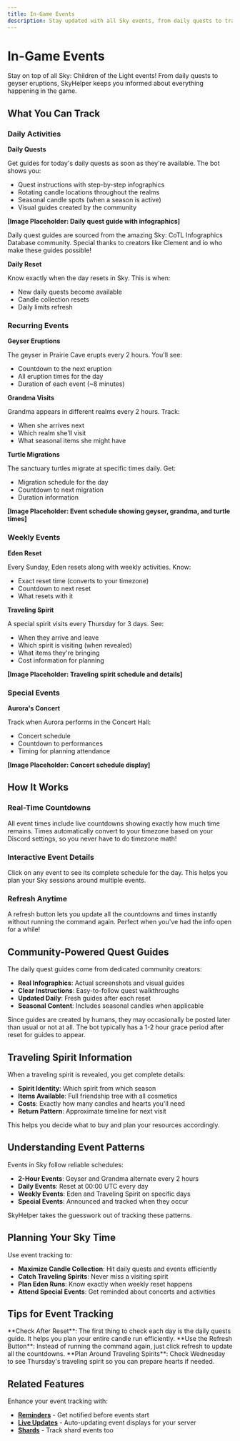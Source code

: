 ```yaml
---
title: In-Game Events
description: Stay updated with all Sky events, from daily quests to traveling spirits
---
```


# In-Game Events

Stay on top of all Sky: Children of the Light events! From daily quests to geyser eruptions, SkyHelper keeps you informed about everything happening in the game.

## What You Can Track

### Daily Activities

**Daily Quests**

Get guides for today's daily quests as soon as they're available. The bot shows you:

- Quest instructions with step-by-step infographics
- Rotating candle locations throughout the realms
- Seasonal candle spots (when a season is active)
- Visual guides created by the community

**[Image Placeholder: Daily quest guide with infographics]**

<Callout type="info">
  Daily quest guides are sourced from the amazing Sky: CoTL Infographics Database community. Special thanks to creators like Clement and io who make these guides possible!
</Callout>

**Daily Reset**

Know exactly when the day resets in Sky. This is when:

- New daily quests become available
- Candle collection resets
- Daily limits refresh

### Recurring Events

**Geyser Eruptions**

The geyser in Prairie Cave erupts every 2 hours. You'll see:

- Countdown to the next eruption
- All eruption times for the day
- Duration of each event (~8 minutes)

**Grandma Visits**

Grandma appears in different realms every 2 hours. Track:

- When she arrives next
- Which realm she'll visit
- What seasonal items she might have

**Turtle Migrations**

The sanctuary turtles migrate at specific times daily. Get:

- Migration schedule for the day
- Countdown to next migration
- Duration information

**[Image Placeholder: Event schedule showing geyser, grandma, and turtle times]**

### Weekly Events

**Eden Reset**

Every Sunday, Eden resets along with weekly activities. Know:

- Exact reset time (converts to your timezone)
- Countdown to next reset
- What resets with it

**Traveling Spirit**

A special spirit visits every Thursday for 3 days. See:

- When they arrive and leave
- Which spirit is visiting (when revealed)
- What items they're bringing
- Cost information for planning

**[Image Placeholder: Traveling spirit schedule and details]**

### Special Events

**Aurora's Concert**

Track when Aurora performs in the Concert Hall:

- Concert schedule
- Countdown to performances
- Timing for planning attendance

**[Image Placeholder: Concert schedule display]**

## How It Works

### Real-Time Countdowns

All event times include live countdowns showing exactly how much time remains. Times automatically convert to your timezone based on your Discord settings, so you never have to do timezone math!

### Interactive Event Details

Click on any event to see its complete schedule for the day. This helps you plan your Sky sessions around multiple events.

### Refresh Anytime

A refresh button lets you update all the countdowns and times instantly without running the command again. Perfect when you've had the info open for a while!

## Community-Powered Quest Guides

The daily quest guides come from dedicated community creators:

- **Real Infographics**: Actual screenshots and visual guides
- **Clear Instructions**: Easy-to-follow quest walkthroughs
- **Updated Daily**: Fresh guides after each reset
- **Seasonal Content**: Includes seasonal candles when applicable

<Callout type="warn">
  Since guides are created by humans, they may occasionally be posted later than usual or not at all. The bot typically has a 1-2 hour grace period after reset for guides to appear.
</Callout>

## Traveling Spirit Information

When a traveling spirit is revealed, you get complete details:

- **Spirit Identity**: Which spirit from which season
- **Items Available**: Full friendship tree with all cosmetics
- **Costs**: Exactly how many candles and hearts you'll need
- **Return Pattern**: Approximate timeline for next visit

This helps you decide what to buy and plan your resources accordingly.

## Understanding Event Patterns

Events in Sky follow reliable schedules:

- **2-Hour Events**: Geyser and Grandma alternate every 2 hours
- **Daily Events**: Reset at 00:00 UTC every day
- **Weekly Events**: Eden and Traveling Spirit on specific days
- **Special Events**: Announced and tracked when they occur

SkyHelper takes the guesswork out of tracking these patterns.

## Planning Your Sky Time

Use event tracking to:

- **Maximize Candle Collection**: Hit daily quests and events efficiently
- **Catch Traveling Spirits**: Never miss a visiting spirit
- **Plan Eden Runs**: Know exactly when weekly reset happens
- **Attend Special Events**: Get reminded about concerts and activities

## Tips for Event Tracking

<Callout type="info">
  **Check After Reset**: The first thing to check each day is the daily quests guide. It helps you plan your entire candle run efficiently.
</Callout>

<Callout type="info">
  **Use the Refresh Button**: Instead of running the command again, just click refresh to update all the countdowns.
</Callout>

<Callout type="info">
  **Plan Around Traveling Spirits**: Check Wednesday to see Thursday's traveling spirit so you can prepare hearts if needed.
</Callout>

## Related Features

Enhance your event tracking with:

- **[Reminders](/guide/reminders)** - Get notified before events start
- **[Live Updates](/guide/live-updates)** - Auto-updating event displays for your server
- **[Shards](/guide/shards)** - Track shard events too
